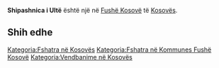{{Fshat në 
 | Emri                = Shipashnica i Ultë
 | EmriAlt                = 
 | NAME_SHORT_FORM=      
 | NAME_GENERIC=      
 | NAME_SORT_NAME_RO=      SHIPASHNICAIULTE
 | FULL_NAME_RO = Shipashnica i Ultë
 | FULL_NAME_ND_RO=Shipashnica i Ulte
 | SORT_NAME_RG=SHIPASHNICAIULTE
 | FULL_NAME_RG=Shipashnica i Ultë
 | FULL_NAME_ND_RG=Shipashnica i Ulte
 | SRP_NAME_SHORT_FORM=      
 | SRP_NAME_GENERIC=      
 | SRP_NAME_SORT_NAME_RO=      
 | SRP_FULL_NAME_RO = 
 | SRP_FULL_NAME_ND_RO=
 | SRP_SORT_NAME_RG=
 | SRP_FULL_NAME_RG=
 | SRP_FULL_NAME_ND_RG=
 | Emri (Rasa dhanore) = 
 | Figura              = 
 | Shteti              = Kosovo
 | Komuna              = Fushë Kosovë
 | Kodi postar         = 
 | Sipërfaqja          = 

 | Popullsia           = 

 | Regj. i popullsisë  = 
 | Dend. e popullsisë  = 
 | Faqja zyrtare       = 
 <!--- Koordinatat ----> 
 | Gjerësia            = 42.597222
 | Gjatësia            = 21.664444
 | Lartësia            = 
}}
'''Shipashnica i Ultë''' është një [[]] në [[Fushë Kosovë]] të [[Kosovës]].

<!-- == Gjeografia == -->
<!-- == Historia == -->
<!-- == Demografia == -->
== Shih edhe ==
{{Komuna Fushë Kosovë}}
{{Kosovo-Administrata-Cung}}

[[Kategoria:Fshatra në Kosovës]]
[[Kategoria:Fshatra në Kommunes Fushë Kosovë]]
[[Kategoria:Vendbanime në Kosovës]]